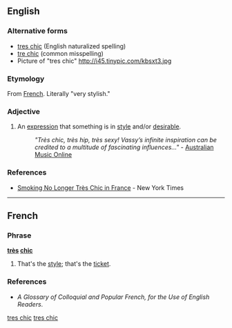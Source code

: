 ==English==

===Alternative forms===
* [[tres chic]] (English naturalized spelling)
* [[tre chic]] (common misspelling)
* Picture of "tres chic" [[http://i45.tinypic.com/kbsxt3.jpg]]

===Etymology===
From [[French]]. Literally "very stylish."

===Adjective===
{{head|en|adjective|head=[[très]] [[chic]]}}

# {{colloquial}} An [[expression]] that something is in [[style]] and/or [[desirable]].
#: ''"Très chic, très hip, très sexy! Vassy’s infinite inspiration can be credited to a multitude of fascinating influences..."'' - [http://www.amo.org.au/artist.asp?id=3206 Australian Music Online]

===References===
* [http://www.nytimes.com/2006/10/06/world/europe/06france.html Smoking No Longer Très Chic in France] - New York Times

[[Category:English terms spelled with È|tres chic]]

----

==French==

===Phrase===
'''[[très]] [[chic]]'''

# {{colloquial|lang=fr}} That's the [[style]]; that's the [[ticket]].

===References===
* ''A Glossary of Colloquial and Popular French, for the Use of English Readers''.

[[Category:French phrases|tres chic]]